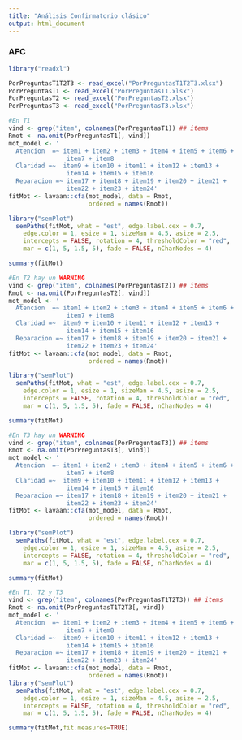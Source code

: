 ```yaml
---
title: "Análisis Confirmatorio clásico"
output: html_document
---
```


### AFC
```r
library("readxl")
```

```r
PorPreguntasT1T2T3 <- read_excel("PorPreguntasT1T2T3.xlsx")
PorPreguntasT1 <- read_excel("PorPreguntasT1.xlsx")
PorPreguntasT2 <- read_excel("PorPreguntasT2.xlsx")
PorPreguntasT3 <- read_excel("PorPreguntasT3.xlsx")
```


```r
#En T1
vind <- grep("item", colnames(PorPreguntasT1)) ## items
Rmot <- na.omit(PorPreguntasT1[, vind])
mot_model <- '
  Atencion  =~ item1 + item2 + item3 + item4 + item5 + item6 +
                item7 + item8  
  Claridad =~  item9 + item10 + item11 + item12 + item13 + 
                item14 + item15 + item16
  Reparacion =~ item17 + item18 + item19 + item20 + item21 + 
                item22 + item23 + item24'
fitMot <- lavaan::cfa(mot_model, data = Rmot,
                      ordered = names(Rmot))

library("semPlot")
  semPaths(fitMot, what = "est", edge.label.cex = 0.7,
    edge.color = 1, esize = 1, sizeMan = 4.5, asize = 2.5,
    intercepts = FALSE, rotation = 4, thresholdColor = "red",
    mar = c(1, 5, 1.5, 5), fade = FALSE, nCharNodes = 4)
```

```r
summary(fitMot)
```


```r
#En T2 hay un WARNING
vind <- grep("item", colnames(PorPreguntasT2)) ## items
Rmot <- na.omit(PorPreguntasT2[, vind])
mot_model <- '
  Atencion  =~ item1 + item2 + item3 + item4 + item5 + item6 +
                item7 + item8  
  Claridad =~  item9 + item10 + item11 + item12 + item13 + 
                item14 + item15 + item16
  Reparacion =~ item17 + item18 + item19 + item20 + item21 + 
                item22 + item23 + item24'
fitMot <- lavaan::cfa(mot_model, data = Rmot,
                      ordered = names(Rmot))

library("semPlot")
  semPaths(fitMot, what = "est", edge.label.cex = 0.7,
    edge.color = 1, esize = 1, sizeMan = 4.5, asize = 2.5,
    intercepts = FALSE, rotation = 4, thresholdColor = "red",
    mar = c(1, 5, 1.5, 5), fade = FALSE, nCharNodes = 4)
```

```r
summary(fitMot)
```



```r
#En T3 hay un WARNING
vind <- grep("item", colnames(PorPreguntasT3)) ## items
Rmot <- na.omit(PorPreguntasT3[, vind])
mot_model <- '
  Atencion  =~ item1 + item2 + item3 + item4 + item5 + item6 +
                item7 + item8  
  Claridad =~  item9 + item10 + item11 + item12 + item13 + 
                item14 + item15 + item16
  Reparacion =~ item17 + item18 + item19 + item20 + item21 + 
                item22 + item23 + item24'
fitMot <- lavaan::cfa(mot_model, data = Rmot,
                      ordered = names(Rmot))

library("semPlot")
  semPaths(fitMot, what = "est", edge.label.cex = 0.7,
    edge.color = 1, esize = 1, sizeMan = 4.5, asize = 2.5,
    intercepts = FALSE, rotation = 4, thresholdColor = "red",
    mar = c(1, 5, 1.5, 5), fade = FALSE, nCharNodes = 4)
```


```r
summary(fitMot)
```

```r
#En T1, T2 y T3
vind <- grep("item", colnames(PorPreguntasT1T2T3)) ## items
Rmot <- na.omit(PorPreguntasT1T2T3[, vind])
mot_model <- '
  Atencion  =~ item1 + item2 + item3 + item4 + item5 + item6 +
                item7 + item8  
  Claridad =~  item9 + item10 + item11 + item12 + item13 + 
                item14 + item15 + item16
  Reparacion =~ item17 + item18 + item19 + item20 + item21 + 
                item22 + item23 + item24'
fitMot <- lavaan::cfa(mot_model, data = Rmot,
                      ordered = names(Rmot))
library("semPlot")
  semPaths(fitMot, what = "est", edge.label.cex = 0.7,
    edge.color = 1, esize = 1, sizeMan = 4.5, asize = 2.5,
    intercepts = FALSE, rotation = 4, thresholdColor = "red",
    mar = c(1, 5, 1.5, 5), fade = FALSE, nCharNodes = 4)
```

```r
summary(fitMot,fit.measures=TRUE)
```

